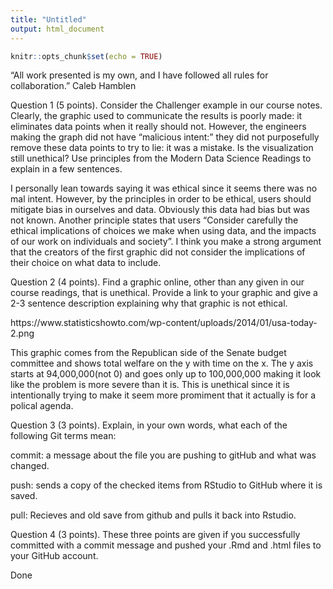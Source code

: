 ```yaml
---
title: "Untitled"
output: html_document
---
```


```r
knitr::opts_chunk$set(echo = TRUE)
```

“All work presented is my own, and I have followed all rules for collaboration.”
Caleb Hamblen

Question 1 (5 points). Consider the Challenger example in our course notes. Clearly, the graphic used to communicate the results is poorly made: it eliminates data points when it really should not. However, the engineers making the graph did not have “malicious intent:” they did not purposefully remove these data points to try to lie: it was a mistake. Is the visualization still unethical? Use principles from the Modern Data Science Readings to explain in a few sentences.

I personally lean towards saying it was ethical since it seems there was no mal intent. However, by the principles in order to be ethical, users should mitigate bias in ourselves and data. Obviously this data had bias but was not known. Another principle states that users "Consider carefully the ethical implications of choices we make when using data, and the impacts of our work on individuals and society". I think you make a strong argument that the creators of the first graphic did not consider the implications of their choice on what data to include. 


Question 2 (4 points). Find a graphic online, other than any given in our course readings, that is unethical. Provide a link to your graphic and give a 2-3 sentence description explaining why that graphic is not ethical.

https://www.statisticshowto.com/wp-content/uploads/2014/01/usa-today-2.png

This graphic comes from the Republican side of the Senate budget committee and shows total welfare on the y with time on the x. The y axis starts at 94,000,000(not 0) and goes only up to 100,000,000 making it look like the problem is more severe than it is. This is unethical since it is intentionally trying to make it seem more promiment that it actually is for a polical agenda. 


Question 3 (3 points). Explain, in your own words, what each of the following Git terms mean:

commit: a message about the file you are pushing to gitHub and what was changed. 

push: sends a copy of the checked items from RStudio to GitHub where it is saved.

pull: Recieves and old save from github and pulls it back into Rstudio.

Question 4 (3 points). These three points are given if you successfully committed with a commit message and pushed your .Rmd and .html files to your GitHub account.

Done